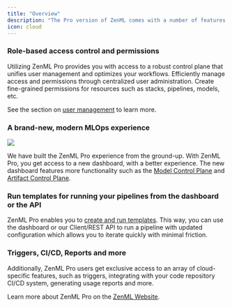 ```yaml
---
title: "Overview"
description: "The Pro version of ZenML comes with a number of features that expand the functionality of the Open Source product"
icon: cloud
---
```


### Role-based access control and permissions

Utilizing ZenML Pro provides you with access to a robust control plane that unifies user management and optimizes your workflows. Efficiently manage access and permissions through centralized user administration. Create fine-grained permissions for resources such as stacks, pipelines, models, etc.

See the section on [user management](/getting-started/deploying-zenml/zenml-pro/user-management) to learn more.

### A brand-new, modern MLOps experience
<Frame caption="Walkthrough of ZenML Model Control Plane">
  <img src="/_assets/Fmcp_walkthrough.gif"/>
</Frame>


We have built the ZenML Pro experience from the ground-up. With ZenML Pro, you get access to a new dashboard, with a better experience. The new dashboard features more functionality such as the [Model Control Plane](/user-guide/guides/starter-guide/track-ml-models) and [Artifact Control Plane](/user-guide/guides/starter-guide/manage-artifacts).

### Run templates for running your pipelines from the dashboard or the API

ZenML Pro enables you to [create and run templates](/usage/pipelines/create-and-run-templates). This way, you can use the dashboard or our Client/REST API to run a pipeline with updated configuration which allows you to iterate quickly with minimal friction.

### Triggers, CI/CD, Reports and more

Additionally, ZenML Pro users get exclusive access to an array of cloud-specific features, such as triggers, integrating with your code repository CI/CD system, generating usage reports and more.

Learn more about ZenML Pro on the [ZenML Website](https://zenml.io/pro).
